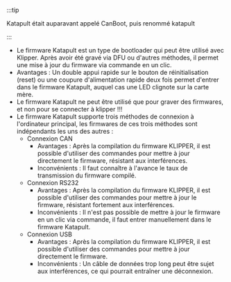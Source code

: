 :::tip

Katapult était auparavant appelé CanBoot, puis renommé katapult

:::

* Le firmware Katapult est un type de bootloader qui peut être utilisé avec Klipper. Après avoir été gravé via DFU ou d'autres méthodes, il permet une mise à jour du firmware via commande en un clic.
* Avantages : Un double appui rapide sur le bouton de réinitialisation (reset) ou une coupure d'alimentation rapide deux fois permet d'entrer dans le firmware Katapult, auquel cas une LED clignote sur la carte mère.
* Le firmware Katapult ne peut être utilisé que pour graver des firmwares, et non pour se connecter à klipper !!!
* Le firmware Katapult supporte trois méthodes de connexion à l'ordinateur principal, les firmwares de ces trois méthodes sont indépendants les uns des autres :
    * Connexion CAN
        * Avantages : Après la compilation du firmware KLIPPER, il est possible d'utiliser des commandes pour mettre à jour directement le firmware, résistant aux interférences.
        * Inconvénients : Il faut connaître à l'avance le taux de transmission du firmware compilé.
    * Connexion RS232
        * Avantages : Après la compilation du firmware KLIPPER, il est possible d'utiliser des commandes pour mettre à jour le firmware, résistant fortement aux interférences.
        * Inconvénients : Il n'est pas possible de mettre à jour le firmware en un clic via commande, il faut entrer manuellement dans le firmware Katapult.
    * Connexion USB
        * Avantages : Après la compilation du firmware KLIPPER, il est possible d'utiliser des commandes pour mettre à jour directement le firmware.
        * Inconvénients : Un câble de données trop long peut être sujet aux interférences, ce qui pourrait entraîner une déconnexion.